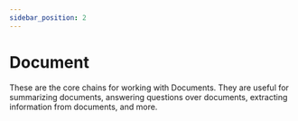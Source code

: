 ```yaml
---
sidebar_position: 2
---
```

# Document

These are the core chains for working with Documents. They are useful for summarizing documents, answering questions over documents, extracting information from documents, and more.


<DocCardList />
